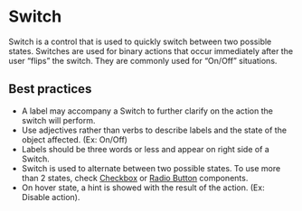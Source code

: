 # Switch

Switch is a control that is used to quickly switch between two possible states. Switches are used for binary actions that occur immediately after the user “flips” the switch. They are commonly used for “On/Off” situations.

## Best practices

- A label may accompany a Switch to further clarify on the action the switch will perform.
- Use adjectives rather than verbs to describe labels and the state of the object affected. (Ex: On/Off)
- Labels should be three words or less and appear on right side of a Switch.
- Switch is used to alternate between two possible states. To use more than 2 states, check [Checkbox](/components/checkbox) or [Radio Button](/components/radio-button) components.
- On hover state, a hint is showed with the result of the action. (Ex: Disable action).
